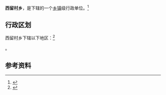 {{中国乡级行政区|14/02/25/205/000}}

'''西留村乡'''，是{{PRC admin/fullname|14/02/25/205/000|3}}下辖的一个[[乡镇|乡镇]]级行政单位。<ref>{{PRC admin/ref sgc|{{PRC admin/parent|14/02/25/205/000}}}}</ref>

== 行政区划 ==

西留村乡下辖以下地区：<ref>{{PRC admin/ref sgc|14/02/25/205/000}}</ref>

{{PRC admin/children|14/02/25/205/000}}。

== 参考资料 ==

{{reflist}}

{{行政区划小作品}}
{{PRC admin/navcat|14/02/25/205/000}}